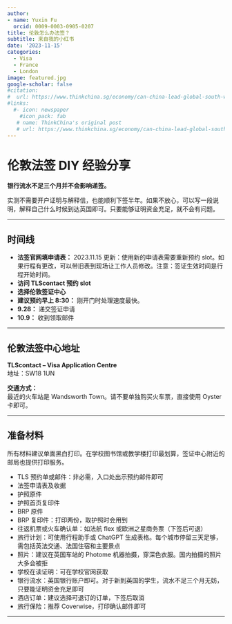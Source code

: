 ```yaml
---
author:
- name: Yuxin Fu
  orcid: 0009-0003-0905-0207
title: 伦敦怎么办法签？
subtitle: 来自我的小红书
date: '2023-11-15'
categories:
  - Visa
  - France
  - London
image: featured.jpg
google-scholar: false
#citation:
#  url: https://www.thinkchina.sg/economy/can-china-lead-global-south-without-changing-its-economic-model
#links:
  #- icon: newspaper
    #icon_pack: fab
   # name: ThinkChina's original post
   # url: https://www.thinkchina.sg/economy/can-china-lead-global-south-without-changing-its-economic-model
---
```


# 伦敦法签 DIY 经验分享

<p><strong>银行流水不足三个月并不会影响递签。</strong></p>
<p>实测不需要开户证明与解释信，也能顺利下签半年。如果不放心，可以写一段说明，解释自己什么时候到达英国即可。只要能够证明资金充足，就不会有问题。</p>

---

## 时间线

<ul>
<li><strong>法签官网填申请表：</strong> 2023.11.15 更新：使用新的申请表需要重新预约 slot。如果行程有更改，可以带旧表到现场让工作人员修改。注意：签证生效时间是行程开始时间。</li>
<li><strong>访问 TLScontact 预约 slot</strong></li>
<li><strong>选择伦敦签证中心</strong></li>
<li><strong>建议预约早上 8:30：</strong> 刚开门时处理速度最快。</li>
<li><strong>9.28：</strong> 递交签证申请</li>
<li><strong>10.9：</strong> 收到领取邮件</li>
</ul>

---

## 伦敦法签中心地址

<p><strong>TLScontact – Visa Application Centre</strong><br>
地址：SW18 1UN</p>

<p><strong>交通方式：</strong><br>
最近的火车站是 Wandsworth Town。请不要单独购买火车票，直接使用 Oyster 卡即可。</p>

---

## 准备材料

<p>所有材料建议单面黑白打印。在学校图书馆或教学楼打印最划算，签证中心附近的邮局也提供打印服务。</p>

<ul>
<li>TLS 预约单或邮件：非必需，入口处出示预约邮件即可</li>
<li>法签申请表及收据</li>
<li>护照原件</li>
<li>护照首页复印件</li>
<li>BRP 原件</li>
<li>BRP 复印件：打印两份，取护照时会用到</li>
<li>往返机票或火车确认单：如法航 flex 或欧洲之星商务票（下签后可退）</li>
<li>旅行计划：可使用行程助手或 ChatGPT 生成表格。每个城市停留三天足够，需包括英法交通、法国住宿和主要景点</li>
<li>照片：建议在英国车站的 Photome 机器拍摄，穿深色衣服。国内拍摄的照片大多会被拒</li>
<li>学校在读证明：可在学校官网获取</li>
<li>银行流水：英国银行账户即可。对于新到英国的学生，流水不足三个月无妨，只要能证明资金充足即可</li>
<li>酒店订单：建议选择可退订的订单，下签后取消</li>
<li>旅行保险：推荐 Coverwise，打印确认邮件即可</li>
</ul>

---


